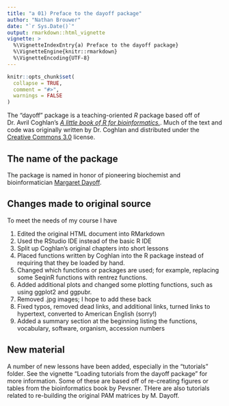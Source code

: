 ```yaml
---
title: "a 01) Preface to the dayoff package"
author: "Nathan Brouwer"
date: "`r Sys.Date()`"
output: rmarkdown::html_vignette
vignette: >
  %\VignetteIndexEntry{a) Preface to the dayoff package}
  %\VignetteEngine{knitr::rmarkdown}
  %\VignetteEncoding{UTF-8}
---
```


```r
knitr::opts_chunk$set(
  collapse = TRUE,
  comment = "#>",
  warnings = FALSE
)
```

The "dayoff" package is a teaching-oriented *R* package based off of Dr. Avril Coghlan's [*A little book of R for bioinformatics.*](https://a-little-book-of-r-for-bioinformatics.readthedocs.io/en/latest/index.html).  Much of the text and code was originally written by Dr. Coghlan and distributed under the [Creative Commons 3.0](https://creativecommons.org/licenses/by/3.0/us/) license.  

## The name of the package

The package is named in honor of pioneering biochemist and bioinformatician [Margaret Dayoff](https://en.wikipedia.org/wiki/Margaret_Oakley_Dayhoff).

## Changes made to original source

To meet the needs of my course I have

1. Edited the original HTML document into  RMarkdown 
1. Used the RStudio IDE instead of the basic R IDE
1. Split up Coghlan's original chapters into short lessons
1. Placed functions written by Coghlan into the R package instead of requiring that they be loaded by hand.  
1. Changed which functions or packages are used; for example, replacing some SeqinR functions with rentrez functions.
1. Added additional plots and changed some plotting functions, such as using ggplot2 and ggpubr.
1. Removed .jpg images; I hope to add these back
1. Fixed typos, removed dead links, and additional links, turned links to hypertext, converted to American English (sorry!)
1. Added a summary section at the beginning listing the functions, vocabulary, software, organism, accession numbers

## New material

A number of new lessons have been added, especially in the "tutorials" folder.  See the vignette "Loading tutorials from the dayoff package" for more information.  Some of these are based off of re-creating figures or tables from the bioinformatics book by Pevsner.  THere are also tutorials related to re-building the original PAM matrices by M. Dayoff.


